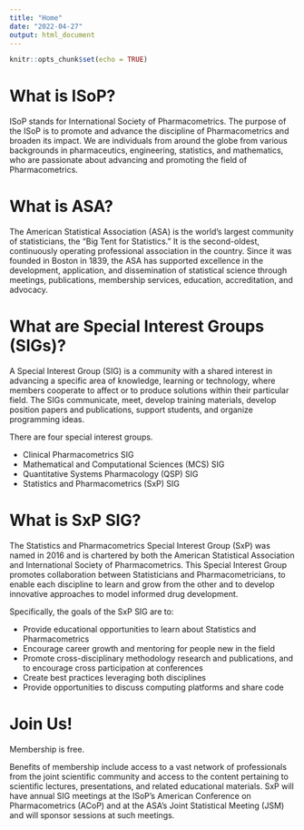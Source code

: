 ```yaml
---
title: "Home"
date: "2022-04-27"
output: html_document 
---
```


```r
knitr::opts_chunk$set(echo = TRUE)
```

# What is ISoP?
ISoP stands for International Society of Pharmacometrics. The purpose of the ISoP is to promote and advance the discipline of Pharmacometrics and broaden its impact. We are individuals from around the globe from various backgrounds in pharmaceutics, engineering, statistics, and mathematics, who are passionate about advancing and promoting the field of Pharmacometrics.

# What is ASA?
The American Statistical Association (ASA) is the world’s largest community of statisticians, the “Big Tent for Statistics.” It is the second-oldest, continuously operating professional association in the country. Since it was founded in Boston in 1839, the ASA has supported excellence in the development, application, and dissemination of statistical science through meetings, publications, membership services, education, accreditation, and advocacy.

# What are Special Interest Groups (SIGs)?
A Special Interest Group (SIG) is a community with a shared interest in advancing a specific area of knowledge, learning or technology, where members cooperate to affect or to produce solutions within their particular field. The SIGs communicate, meet, develop training materials, develop position papers and publications, support students, and organize programming ideas.

There are four special interest groups.

* Clinical Pharmacometrics SIG   
* Mathematical and Computational Sciences (MCS) SIG  
* Quantitative Systems Pharmacology (QSP) SIG  
* Statistics and Pharmacometrics (SxP) SIG  

# What is SxP SIG?
The Statistics and Pharmacometrics Special Interest Group (SxP) was named in 2016 and is chartered by both the American Statistical Association and International Society of Pharmacometrics.  This Special Interest Group promotes collaboration between Statisticians and Pharmacometricians, to enable each discipline to learn and grow from the other and to develop innovative approaches to model informed drug development.

Specifically, the goals of the SxP SIG are to:

* Provide educational opportunities to learn about Statistics and Pharmacometrics
* Encourage career growth and mentoring for people new in the field
* Promote cross-disciplinary methodology research and publications, and to encourage cross participation at conferences
* Create best practices leveraging both disciplines
* Provide opportunities to discuss computing platforms and share code


# Join Us!
Membership is free. 

Benefits of membership include access to a vast network of professionals from the joint scientific community and access to the content pertaining to scientific lectures, presentations, and related educational materials. SxP will have annual SIG meetings at the ISoP's American Conference on Pharmacometrics (ACoP) and at the ASA’s Joint Statistical Meeting (JSM) and will sponsor sessions at such meetings.


  
  
